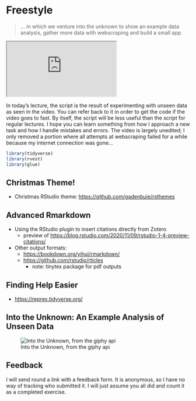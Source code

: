 # Freestyle

>  ... in which we venture into the unknown to show an example data
  analysis, gather more data with webscraping and build a small app.

::: {.video-container}
<iframe class="video" src="https://www.youtube.com/embed/pY4da9WCc" allowfullscreen></iframe>
:::

In today's lecture, the script is the result of experimenting
with unseen data as seen in the video. You can refer back
to it in order to get the code if the video goes to fast.
By itself, the script will be less useful than the script
for regular lectures. I hope you can learn something from
how I approach a new task and how I handle mistakes and
errors. The video is largely unedited; I only removed a
portion where all attempts at webscraping failed for a while
because my internet connection was gone...

```r
library(tidyverse)
library(rvest)
library(glue)
```

## Christmas Theme!

-   Christmas RStudio theme: <https://github.com/gadenbuie/rsthemes>

## Advanced Rmarkdown

-   Using the RStudio plugin to insert citations directly from Zotero
    -   preview of
        <https://blog.rstudio.com/2020/11/09/rstudio-1-4-preview-citations/>
-   Other output formats:
    -   <https://bookdown.org/yihui/rmarkdown/>
    -   <https://github.com/rstudio/rticles>
        -   note: tinytex package for pdf outputs

## Finding Help Easier

-   <https://reprex.tidyverse.org/>

## Into the Unknown: An Example Analysis of Unseen Data

![Into the Unknown, from the giphy
api](https://media0.giphy.com/media/m8WyNwXQUtzuijrtFq/giphy-downsized-medium.gif){.external}

## Feedback

I will send round a link with a feedback form.
It is anonymous, so I have no way of tracking who 
submitted it. I will just assume you all did and
count it as a completed exercise.
